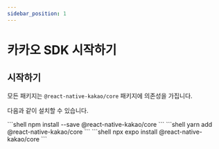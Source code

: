 ```yaml
---
sidebar_position: 1
---
```



# 카카오 SDK 시작하기
## 시작하기

모든 패키지는 `@react-native-kakao/core` 패키지에 의존성을 가집니다.

다음과 같이 설치할 수 있습니다.

<Tabs>
  <TabItem value="npm" label="NPM" default>
    ```shell
    npm install --save @react-native-kakao/core
    ```
  </TabItem>
  <TabItem value="yarn" label="Yarn">
    ```shell
    yarn add @react-native-kakao/core
    ```
  </TabItem>
  <TabItem value="expo" label="Expo">
    ```shell
    npx expo install @react-native-kakao/core
    ```
  </TabItem>
</Tabs>

